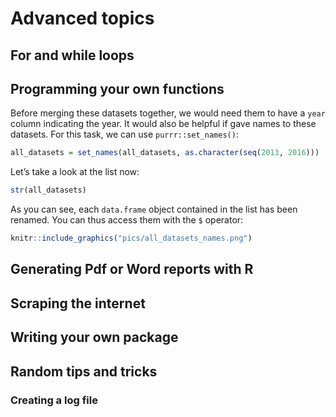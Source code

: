 # Advanced topics

## For and while loops

## Programming your own functions

Before merging these datasets together, we would need them to have a `year` column indicating the
year. It would also be helpful if gave names to these datasets. For this task, we can use
`purrr::set_names()`:

```r
all_datasets = set_names(all_datasets, as.character(seq(2013, 2016)))
```

Let's take a look at the list now:

```r
str(all_datasets)
```

As you can see, each `data.frame` object contained in the list has been renamed. You can thus
access them with the `$` operator:

```r
knitr::include_graphics("pics/all_datasets_names.png")
```

## Generating Pdf or Word reports with R

## Scraping the internet

## Writing your own package

## Random tips and tricks

### Creating a log file
